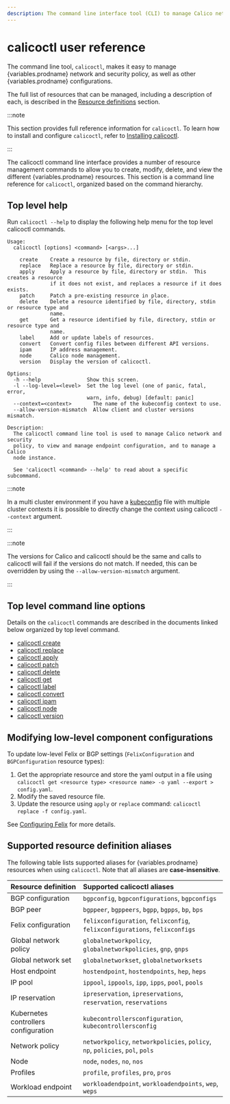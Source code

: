 ```yaml
---
description: The command line interface tool (CLI) to manage Calico network and security policy.
---
```


# calicoctl user reference

The command line tool, `calicoctl`, makes it easy to manage {variables.prodname}
network and security policy, as well as other {variables.prodname} configurations.

The full list of resources that can be managed, including a description of each,
is described in the [Resource definitions](../resources/overview.mdx)
section.

:::note

This section provides full reference information for `calicoctl`. To learn
how to install and configure `calicoctl`, refer to
[Installing calicoctl](../../operations/calicoctl/install.mdx).

:::

The calicoctl command line interface provides a number of resource management
commands to allow you to create, modify, delete, and view the different
{variables.prodname} resources. This section is a command line reference for
`calicoctl`, organized based on the command hierarchy.

## Top level help

Run `calicoctl --help` to display the following help menu for the top level
calicoctl commands.

```
Usage:
  calicoctl [options] <command> [<args>...]

    create    Create a resource by file, directory or stdin.
    replace   Replace a resource by file, directory or stdin.
    apply     Apply a resource by file, directory or stdin.  This creates a resource
              if it does not exist, and replaces a resource if it does exists.
    patch     Patch a pre-existing resource in place.
    delete    Delete a resource identified by file, directory, stdin or resource type and
              name.
    get       Get a resource identified by file, directory, stdin or resource type and
              name.
    label     Add or update labels of resources.
    convert   Convert config files between different API versions.
    ipam      IP address management.
    node      Calico node management.
    version   Display the version of calicoctl.

Options:
  -h --help               Show this screen.
  -l --log-level=<level>  Set the log level (one of panic, fatal, error,
                          warn, info, debug) [default: panic]
  --context=<context>	    The name of the kubeconfig context to use.
  --allow-version-mismatch  Allow client and cluster versions mismatch.

Description:
  The calicoctl command line tool is used to manage Calico network and security
  policy, to view and manage endpoint configuration, and to manage a Calico
  node instance.

  See 'calicoctl <command> --help' to read about a specific subcommand.
```

:::note

In a multi cluster environment if you have a [kubeconfig](https://kubernetes.io/docs/concepts/configuration/organize-cluster-access-kubeconfig/) file with multiple cluster contexts it is possible to directly change the context using calicoctl `--context` argument.

:::

:::note

The versions for Calico and calicoctl should be the same and calls to calicoctl will fail if the versions do not match. If needed, this can be overridden by using the `--allow-version-mismatch` argument.

:::

## Top level command line options

Details on the `calicoctl` commands are described in the documents linked below
organized by top level command.

- [calicoctl create](create.mdx)
- [calicoctl replace](replace.mdx)
- [calicoctl apply](apply.mdx)
- [calicoctl patch](patch.mdx)
- [calicoctl delete](delete.mdx)
- [calicoctl get](get.mdx)
- [calicoctl label](label.mdx)
- [calicoctl convert](convert.mdx)
- [calicoctl ipam](ipam/overview.mdx)
- [calicoctl node](node/index.mdx)
- [calicoctl version](version.mdx)

## Modifying low-level component configurations

To update low-level Felix or BGP settings (`FelixConfiguration` and `BGPConfiguration` resource types):

1. Get the appropriate resource and store the yaml output in a file using `calicoctl get <resource type> <resource name> -o yaml --export > config.yaml`.
1. Modify the saved resource file.
1. Update the resource using `apply` or `replace` command: `calicoctl replace -f config.yaml`.

See [Configuring Felix](../felix/configuration.mdx) for more details.

## Supported resource definition aliases

The following table lists supported aliases for {variables.prodname} resources when using `calicoctl`. Note that all aliases
are **case-insensitive**.

| Resource definition                  | Supported calicoctl aliases                                                   |
| :----------------------------------- | :---------------------------------------------------------------------------- |
| BGP configuration                    | `bgpconfig`, `bgpconfigurations`, `bgpconfigs`                                |
| BGP peer                             | `bgppeer`, `bgppeers`, `bgpp`, `bgpps`, `bp`, `bps`                           |
| Felix configuration                  | `felixconfiguration`, `felixconfig`, `felixconfigurations`, `felixconfigs`    |
| Global network policy                | `globalnetworkpolicy`, `globalnetworkpolicies`, `gnp`, `gnps`                 |
| Global network set                   | `globalnetworkset`, `globalnetworksets`                                       |
| Host endpoint                        | `hostendpoint`, `hostendpoints`, `hep`, `heps`                                |
| IP pool                              | `ippool`, `ippools`, `ipp`, `ipps`, `pool`, `pools`                           |
| IP reservation                       | `ipreservation`, `ipreservations`, `reservation`, `reservations`              |
| Kubernetes controllers configuration | `kubecontrollersconfiguration`, `kubecontrollersconfig`                       |
| Network policy                       | `networkpolicy`, `networkpolicies`, `policy`, `np`, `policies`, `pol`, `pols` |
| Node                                 | `node`, `nodes`, `no`, `nos`                                                  |
| Profiles                             | `profile`, `profiles`, `pro`, `pros`                                          |
| Workload endpoint                    | `workloadendpoint`, `workloadendpoints`, `wep`, `weps`                        |
